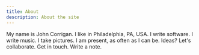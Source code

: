 ```yaml
---
title: About
description: About the site
---
```


My name is John Corrigan. I like in Philadelphia, PA, USA. I write software. I write music. I take pictures. I am present, as often as I can be. Ideas? Let's collaborate. Get in touch. Write a note.
